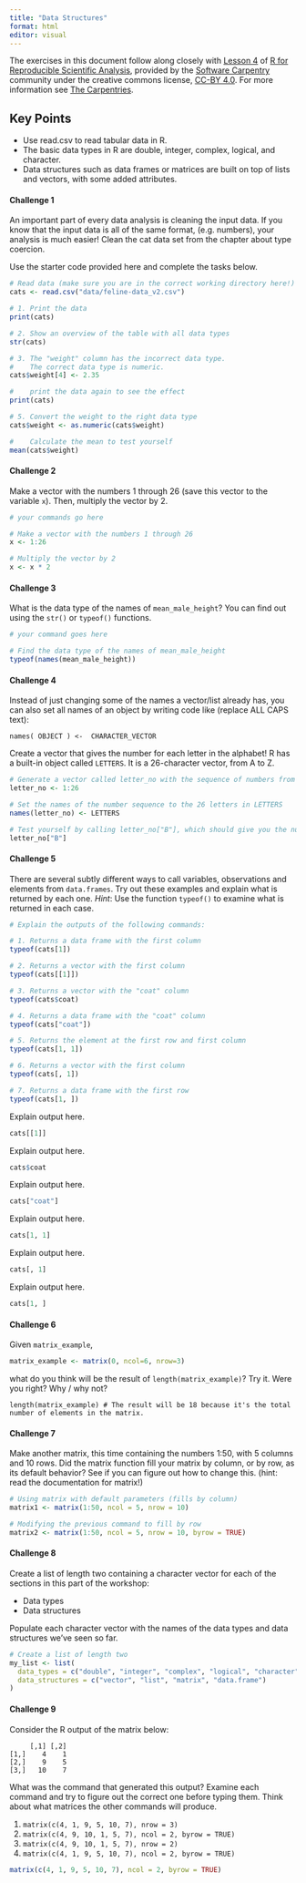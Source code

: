 ```yaml
---
title: "Data Structures"
format: html
editor: visual
---
```


The exercises in this document follow along closely with [Lesson 4](https://swcarpentry.github.io/r-novice-gapminder/04-data-structures-part1.html) of [R for Reproducible Scientific Analysis](https://swcarpentry.github.io/r-novice-gapminder/), provided by the [Software Carpentry](https://software-carpentry.org/) community under the creative commons license, [CC-BY 4.0](https://creativecommons.org/licenses/by/4.0/). For more information see [The Carpentries](https://carpentries.org/).

::: callout-tip
## Key Points

-   Use read.csv to read tabular data in R.
-   The basic data types in R are double, integer, complex, logical, and character.
-   Data structures such as data frames or matrices are built on top of lists and vectors, with some added attributes.
:::

#### Challenge 1

An important part of every data analysis is cleaning the input data. If you know that the input data is all of the same format, (e.g. numbers), your analysis is much easier! Clean the cat data set from the chapter about type coercion.

Use the starter code provided here and complete the tasks below.

<!-- Challenge 1 answer begin -->

```r
# Read data (make sure you are in the correct working directory here!)
cats <- read.csv("data/feline-data_v2.csv")

# 1. Print the data
print(cats)

# 2. Show an overview of the table with all data types
str(cats)

# 3. The "weight" column has the incorrect data type.
#    The correct data type is numeric.
cats$weight[4] <- 2.35

#    print the data again to see the effect
print(cats)

# 5. Convert the weight to the right data type
cats$weight <- as.numeric(cats$weight)

#    Calculate the mean to test yourself
mean(cats$weight)

```

<!-- Challenge 1 answer end -->

#### Challenge 2

Make a vector with the numbers 1 through 26 (save this vector to the variable `x`). Then, multiply the vector by 2.

<!-- Challenge 2 answer begin -->

```r
# your commands go here

# Make a vector with the numbers 1 through 26
x <- 1:26

# Multiply the vector by 2
x <- x * 2
```

<!-- Challenge 2 answer end -->

#### Challenge 3

What is the data type of the names of `mean_male_height`? You can find out using the `str()` or `typeof()` functions.

<!-- Challenge 3 answer begin -->

```r
# your command goes here

# Find the data type of the names of mean_male_height
typeof(names(mean_male_height))

```

<!-- Challenge 3 answer end -->

#### Challenge 4

Instead of just changing some of the names a vector/list already has, you can also set all names of an object by writing code like (replace ALL CAPS text):

```         
names( OBJECT ) <-  CHARACTER_VECTOR
```

Create a vector that gives the number for each letter in the alphabet! R has a built-in object called `LETTERS`. It is a 26-character vector, from A to Z.

<!-- Challenge 4 answer begin -->

```r
# Generate a vector called letter_no with the sequence of numbers from 1 to 26
letter_no <- 1:26

# Set the names of the number sequence to the 26 letters in LETTERS
names(letter_no) <- LETTERS

# Test yourself by calling letter_no["B"], which should give you the number 2
letter_no["B"]

```

<!-- Challenge 4 answer end -->

#### Challenge 5

There are several subtly different ways to call variables, observations and elements from `data.frames`. Try out these examples and explain what is returned by each one. *Hint*: Use the function `typeof()` to examine what is returned in each case.

<!-- Challenge 5 answer begin -->

```r
# Explain the outputs of the following commands:

# 1. Returns a data frame with the first column
typeof(cats[1])

# 2. Returns a vector with the first column
typeof(cats[[1]])

# 3. Returns a vector with the "coat" column
typeof(cats$coat)

# 4. Returns a data frame with the "coat" column
typeof(cats["coat"])

# 5. Returns the element at the first row and first column
typeof(cats[1, 1])

# 6. Returns a vector with the first column
typeof(cats[, 1])

# 7. Returns a data frame with the first row
typeof(cats[1, ])

```

Explain output here.

```r
cats[[1]]
```

Explain output here.

```r
cats$coat
```

Explain output here.

```r
cats["coat"]
```

Explain output here.

```r
cats[1, 1]
```

Explain output here.

```r
cats[, 1]
```

Explain output here.

```r
cats[1, ]
```

<!-- Challenge 5 answer end -->

#### Challenge 6

Given `matrix_example`,

```r
matrix_example <- matrix(0, ncol=6, nrow=3)
```

what do you think will be the result of `length(matrix_example)`? Try it. Were you right? Why / why not?

<!-- Challenge 6 answer begin -->

```         
length(matrix_example) # The result will be 18 because it's the total number of elements in the matrix. 
```

<!-- Challenge 6 answer end -->

#### Challenge 7

Make another matrix, this time containing the numbers 1:50, with 5 columns and 10 rows. Did the matrix function fill your matrix by column, or by row, as its default behavior? See if you can figure out how to change this. (hint: read the documentation for matrix!)

<!-- Challenge 7 answer begin -->

```r
# Using matrix with default parameters (fills by column)
matrix1 <- matrix(1:50, ncol = 5, nrow = 10)

# Modifying the previous command to fill by row
matrix2 <- matrix(1:50, ncol = 5, nrow = 10, byrow = TRUE)

```

<!-- Challenge 7 answer end -->

#### Challenge 8

Create a list of length two containing a character vector for each of the sections in this part of the workshop:

-   Data types
-   Data structures

Populate each character vector with the names of the data types and data structures we've seen so far.

<!-- Challenge 8 answer begin -->

```r
# Create a list of length two
my_list <- list(
  data_types = c("double", "integer", "complex", "logical", "character"),
  data_structures = c("vector", "list", "matrix", "data.frame")
)

```

<!-- Challenge 8 answer end -->

#### Challenge 9

Consider the R output of the matrix below:

```         
     [,1] [,2]
[1,]    4    1
[2,]    9    5
[3,]   10    7
```

What was the command that generated this output? Examine each command and try to figure out the correct one before typing them. Think about what matrices the other commands will produce.

1.  `matrix(c(4, 1, 9, 5, 10, 7), nrow = 3)`
2.  `matrix(c(4, 9, 10, 1, 5, 7), ncol = 2, byrow = TRUE)`
3.  `matrix(c(4, 9, 10, 1, 5, 7), nrow = 2)`
4.  `matrix(c(4, 1, 9, 5, 10, 7), ncol = 2, byrow = TRUE)`

<!-- Challenge 9 answer begin -->

```r
matrix(c(4, 1, 9, 5, 10, 7), ncol = 2, byrow = TRUE)

```

<!-- Challenge 9 answer end -->
